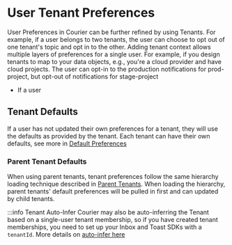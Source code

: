 # User Tenant Preferences

User Preferences in Courier can be further refined by using Tenants. For example, if a user belongs to two tenants, the user can choose to opt out of one tenant's topic and opt in to the other. Adding tenant context allows multiple layers of preferences for a single user. For example, if you design tenants to map to your data objects, e.g., you're a cloud provider and have cloud projects. The user can opt-in to the production notifications for prod-project, but opt-out of notifications for stage-project

- If a user

## Tenant Defaults

If a user has not updated their own preferences for a tenant, they will use the defaults as provided by the tenant. Each tenant can have their own defaults, see more in [Default Preferences](./1.intro.mdx#default-preferences)

### Parent Tenant Defaults

When using parent tenants, tenant preferences follow the same hierarchy loading technique described in [Parent Tenants](./1.intro.mdx#parent-tenants). When loading the hierarchy, parent tenants' default preferences will be pulled in first and can updated by child tenants.

:::info Tenant Auto-Infer
Courier may also be auto-inferring the Tenant based on a single-user tenant membership, so if you have created tenant memberships, you need to set up your Inbox and Toast SDKs with a `tenantId`. More details on [auto-infer here](./1.intro.mdx#auto-infer-tenant-context-for-user)
